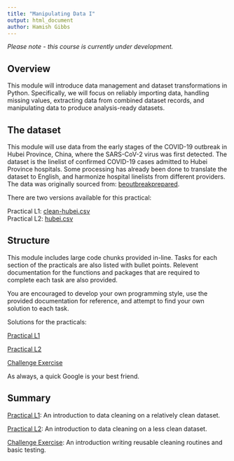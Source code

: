 ```yaml
---
title: "Manipulating Data I"
output: html_document
author: Hamish Gibbs
---
```


*Please note - this course is currently under development.*

## Overview
This module will introduce data management and dataset transformations in Python. Specifically, we will focus on reliably importing data, handling missing values, extracting data from combined dataset records, and manipulating data to produce analysis-ready datasets.

## The dataset
This module will use data from the early stages of the COVID-19 outbreak in Hubei Province, China, where the SARS-CoV-2 virus was first detected. The dataset is the linelist of confirmed COVID-19 cases admitted to Hubei Province hospitals. Some processing has already been done to translate the dataset to English, and harmonize hospital linelists from different providers. The data was originally sourced from:  [beoutbreakprepared](https://github.com/beoutbreakprepared/nCoV2019/blob/master/covid19).

There are two versions available for this practical: 

Practical L1: [clean-hubei.csv](https://hamishgibbs.github.io/python_module_5/data/clean-hubei.csv)  
Practical L2: [hubei.csv](https://hamishgibbs.github.io/python_module_5/data/hubei.csv)  

## Structure

This module includes large code chunks provided in-line. Tasks for each section of the practicals are also listed with bullet points. Relevent documentation for the functions and packages that are required to complete each task are also provided.

You are encouraged to develop your own programming style, use the provided documentation for reference, and attempt to find your own solution to each task. 

Solutions for the practicals:

[Practical L1](https://hamishgibbs.github.io/python_module_5/solutions/Module 5 Practical L1.ipynb)  

[Practical L2](https://hamishgibbs.github.io/python_module_5/solutions/Module 5 Practical L2.ipynb)  

[Challenge Exercise](https://hamishgibbs.github.io/python_module_5/solutions/Challenge.ipynb)  

As always, a quick Google is your best friend. 

## Summary

[Practical L1](https://hamishgibbs.github.io/python_module_5/practical_1.html): An introduction to data cleaning on a relatively clean dataset.  

[Practical L2](https://hamishgibbs.github.io/python_module_5/practical_2.html): An introduction to data cleaning on a less clean dataset.  

[Challenge Exercise](https://hamishgibbs.github.io/python_module_5/challenge.html): An introduction writing reusable cleaning routines and basic testing.  
